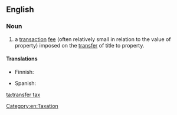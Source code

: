 ==English==
{{wikipedia}}

===Noun===
{{en-noun|es}}

# {{lb|en|legal}} a [[transaction]] [[fee]] (often relatively small in relation to the value of property) imposed on the [[transfer]] of title to property.

====Translations====
{{trans-top|a transaction fee imposed on the transfer of title to property}}
* Finnish: {{t+|fi|varainsiirtovero}}
{{trans-mid}}
* Spanish: {{t|es|impuesto de transferencia|m}}
{{trans-bottom}}

[[Category:en:Taxation]]

[[ta:transfer tax]]